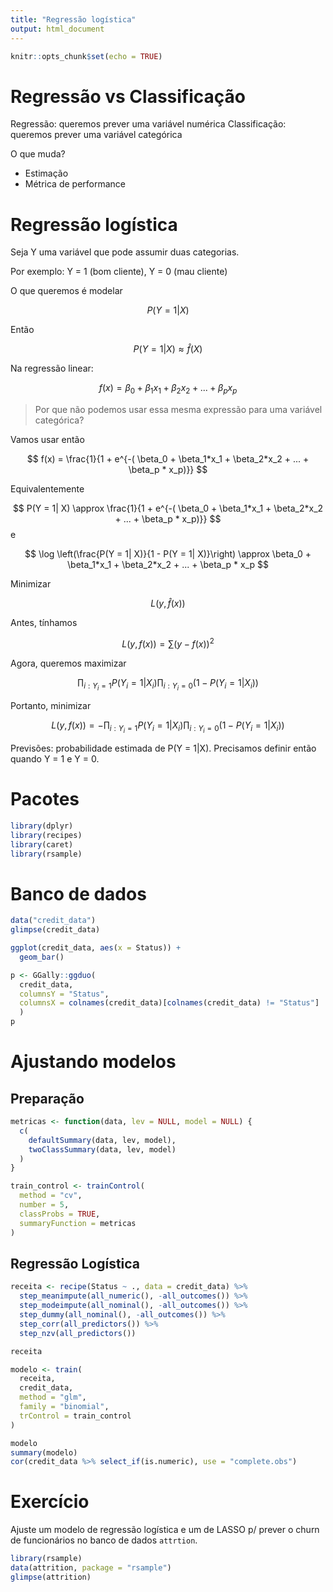```yaml
---
title: "Regressão logística"
output: html_document
---
```


```r
knitr::opts_chunk$set(echo = TRUE)
```

# Regressão vs Classificação

Regressão: queremos prever uma variável numérica
Classificação: queremos prever uma variável categórica

O que muda?


- Estimação
- Métrica de performance

# Regressão logística

Seja Y uma variável que pode assumir duas categorias.

Por exemplo: Y = 1 (bom cliente), Y = 0 (mau cliente)

O que queremos é modelar 

$$
P(Y = 1| X)
$$

Então

$$
P(Y = 1| X) \approx \hat{f}(X)
$$



Na regressão linear:

$$
f(x) = \beta_0 + \beta_1x_1 + \beta_2x_2 + ... + \beta_px_p
$$

> Por que não podemos usar essa mesma expressão para uma variável categórica?

Vamos usar então

$$
f(x) = \frac{1}{1 + e^{-( \beta_0 +  \beta_1*x_1 + \beta_2*x_2 + ... + \beta_p * x_p)}}
$$

Equivalentemente

$$
P(Y = 1| X) \approx \frac{1}{1 + e^{-( \beta_0 +  \beta_1*x_1 + \beta_2*x_2 + ... + \beta_p * x_p)}}
$$
e

$$
\log \left(\frac{P(Y = 1| X)}{1 - P(Y = 1| X)}\right) \approx \beta_0 +  \beta_1*x_1 + \beta_2*x_2 + ... + \beta_p * x_p
$$

Minimizar 

$$
L(y, \hat{f}(x))
$$

Antes, tínhamos

$$
L(y, f(x)) = \sum(y - f(x))^2
$$

Agora, queremos maximizar

$$
\prod_{i:Y_i = 1} P(Y_i=1|X_i) \prod_{i:Y_i = 0} (1 - P(Y_i=1|X_i))
$$

Portanto, minimizar

$$
L(y, f(x)) = - \prod_{i:Y_i = 1} P(Y_i=1|X_i) \prod_{i:Y_i = 0} (1 - P(Y_i=1|X_i))
$$

Previsões: probabilidade estimada de P(Y = 1|X). Precisamos definir então quando Y = 1 e Y = 0.

# Pacotes

```r
library(dplyr)
library(recipes)
library(caret)
library(rsample)
```

# Banco de dados

```r
data("credit_data")
glimpse(credit_data)
```

```r
ggplot(credit_data, aes(x = Status)) + 
  geom_bar()

p <- GGally::ggduo(
  credit_data,
  columnsY = "Status", 
  columnsX = colnames(credit_data)[colnames(credit_data) != "Status"]
  )
p
```

# Ajustando modelos

## Preparação

```r
metricas <- function(data, lev = NULL, model = NULL) {
  c(
    defaultSummary(data, lev, model), 
    twoClassSummary(data, lev, model)
  )
}

train_control <- trainControl(
  method = "cv", 
  number = 5, 
  classProbs = TRUE,
  summaryFunction = metricas
)
```

## Regressão Logística

```r
receita <- recipe(Status ~ ., data = credit_data) %>%
  step_meanimpute(all_numeric(), -all_outcomes()) %>%
  step_modeimpute(all_nominal(), -all_outcomes()) %>%
  step_dummy(all_nominal(), -all_outcomes()) %>%
  step_corr(all_predictors()) %>%
  step_nzv(all_predictors())

receita

modelo <- train(
  receita, 
  credit_data, 
  method = "glm", 
  family = "binomial", 
  trControl = train_control
)

modelo
summary(modelo)
cor(credit_data %>% select_if(is.numeric), use = "complete.obs")
```

# Exercício

Ajuste um modelo de regressão logística e um de LASSO p/ prever o churn de funcionários no banco de dados `attrtion`.

```r
library(rsample)
data(attrition, package = "rsample")
glimpse(attrition)
```

```r

```









    
    